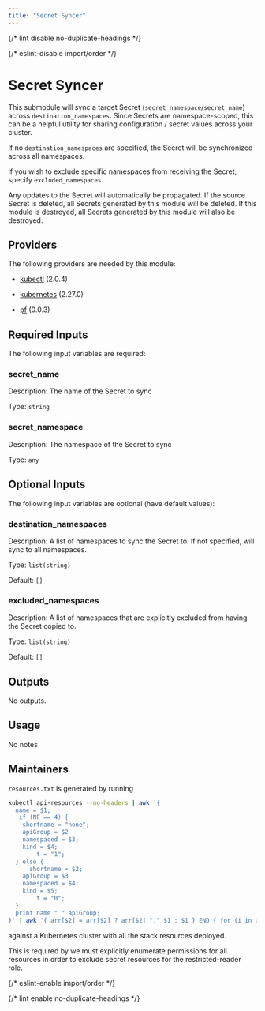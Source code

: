 ```yaml
---
title: "Secret Syncer"
---
```



{/* lint disable no-duplicate-headings */}

{/* eslint-disable import/order */}

<ModuleHeader
  name="kube_sync_secret"
  sourceHref="https://github.com/Panfactum/stack/tree/__PANFACTUM_VERSION_EDGE__/packages/infrastructure/kube_sync_secret"
  status="stable"
  type="submodule"
/>

# Secret Syncer

This submodule will sync a target Secret (`secret_namespace`/`secret_name`) across `destination_namespaces`. Since Secrets
are namespace-scoped, this can be a helpful utility for sharing configuration / secret values across your cluster.

If no `destination_namespaces` are specified, the Secret will be synchronized across all namespaces.

If you wish to exclude specific namespaces from receiving the Secret, specify `excluded_namespaces`.

Any updates to the Secret will automatically be propagated. If the source Secret is deleted, all Secrets generated by this
module will be deleted. If this module is destroyed, all Secrets generated by this module will also be destroyed.

## Providers

The following providers are needed by this module:

- [kubectl](https://registry.terraform.io/providers/alekc/kubectl/2.0.4/docs) (2.0.4)

- [kubernetes](https://registry.terraform.io/providers/hashicorp/kubernetes/2.27.0/docs) (2.27.0)

- [pf](https://registry.terraform.io/providers/panfactum/pf/0.0.3/docs) (0.0.3)

## Required Inputs

The following input variables are required:

### secret_name

Description: The name of the Secret to sync

Type: `string`

### secret_namespace

Description: The namespace of the Secret to sync

Type: `any`

## Optional Inputs

The following input variables are optional (have default values):

### destination_namespaces

Description: A list of namespaces to sync the Secret to. If not specified, will sync to all namespaces.

Type: `list(string)`

Default: `[]`

### excluded_namespaces

Description: A list of namespaces that are explicitly excluded from having the Secret copied to.

Type: `list(string)`

Default: `[]`

## Outputs

No outputs.

## Usage

No notes

## Maintainers

`resources.txt` is generated by running

```bash
kubectl api-resources --no-headers | awk '{
  name = $1;
   if (NF == 4) {
    shortname = "none";
    apiGroup = $2
    namespaced = $3;
    kind = $4;
        t = "1";
  } else {
      shortname = $2;
    apiGroup = $3
    namespaced = $4;
    kind = $5;
        t = "0";
  }
  print name " " apiGroup;
}' | awk '{ arr[$2] = arr[$2] ? arr[$2] "," $1 : $1 } END { for (i in arr) print arr[i], i }'

```

against a Kubernetes cluster with all the stack resources deployed.

This is required by we must explicitly enumerate permissions for all resources in order to exclude secret resources
for the restricted-reader role.

{/* eslint-enable import/order */}

{/* lint enable no-duplicate-headings */}
